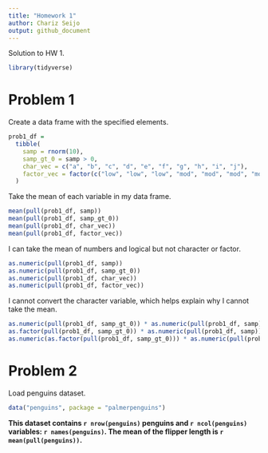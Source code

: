 ```yaml
---
title: "Homework 1"
author: Chariz Seijo
output: github_document
---
```


Solution to HW 1. 

```r
library(tidyverse)
```


# Problem 1

Create a data frame with the specified elements.

```r
prob1_df =
  tibble(
    samp = rnorm(10),
    samp_gt_0 = samp > 0,
    char_vec = c("a", "b", "c", "d", "e", "f", "g", "h", "i", "j"),
    factor_vec = factor(c("low", "low", "low", "mod", "mod", "mod", "mod", "high", "high", "high"))
  )
```

Take the mean of each variable in my data frame.

```r
mean(pull(prob1_df, samp))
mean(pull(prob1_df, samp_gt_0))
mean(pull(prob1_df, char_vec))
mean(pull(prob1_df, factor_vec))
```

I can take the mean of numbers and logical but not character or factor.

```r
as.numeric(pull(prob1_df, samp))
as.numeric(pull(prob1_df, samp_gt_0))
as.numeric(pull(prob1_df, char_vec))
as.numeric(pull(prob1_df, factor_vec))
```

I cannot convert the character variable, which helps explain why I cannot take the mean.

```r
as.numeric(pull(prob1_df, samp_gt_0)) * as.numeric(pull(prob1_df, samp))
as.factor(pull(prob1_df, samp_gt_0)) * as.numeric(pull(prob1_df, samp))
as.numeric(as.factor(pull(prob1_df, samp_gt_0))) * as.numeric(pull(prob1_df, samp))
```


# Problem 2

Load penguins dataset.

```r
data("penguins", package = "palmerpenguins")
```

**This dataset contains `r nrow(penguins)` penguins and `r ncol(penguins)` variables: `r names(penguins)`. The mean of the flipper length is `r mean(pull(penguins))`.**

